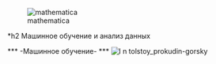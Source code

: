  

 
 ![mathematica](https://cloud.githubusercontent.com/assets/7158671/16206621/e8d3a8e0-3731-11e6-97c5-bcf555322e0f.jpg)
 
 *h2 Машинное обучение и анализ данных
 
***                                                -Машинное обучение-                    ***
![l n tolstoy_prokudin-gorsky](https://cloud.githubusercontent.com/assets/7158671/16206443/2e061192-3731-11e6-9f9b-3ad89c7cf571.jpg)
